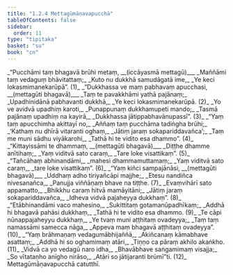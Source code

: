 ```yaml
---
title: "1.2.4 Mettagūmāṇavapucchā"
tableOfContents: false
sidebar:
  order: 11
type: "tipitaka"
basket: "su"
book: "cn"
---
```



<DynamicBreadcrumb />

<Division number="74" book="cn">

<Paragraph number="79" type="verses" book="cn">
_“Pucchāmi taṃ bhagavā brūhi metaṃ, __(iccāyasmā mettagū)___  
_Maññāmi taṃ vedaguṃ bhāvitattaṃ;_  
_Kuto nu dukkhā samudāgatā ime,_  
_Ye keci lokasmimanekarūpā”. (1)_  

</Paragraph>

</Division>
<Division number="75" book="cn">

<Paragraph number="80" type="verses" book="cn">
_“Dukkhassa ve maṃ pabhavaṃ apucchasi, __(mettagūti bhagavā)___  
_Taṃ te pavakkhāmi yathā pajānaṃ;_  
_Upadhinidānā pabhavanti dukkhā,_  
_Ye keci lokasmimanekarūpā. (2)_  

</Paragraph>

</Division>
<Division number="76" book="cn">

<Paragraph number="81" type="verses" book="cn">
_Yo ve avidvā upadhiṃ karoti,_  
_Punappunaṃ dukkhamupeti mando;_  
_Tasmā pajānaṃ upadhiṃ na kayirā,_  
_Dukkhassa jātippabhavānupassī”. (3)_  

</Paragraph>

</Division>
<Division number="77" book="cn">

<Paragraph number="82" type="verses" book="cn">
_“Yaṃ taṃ apucchimha akittayī no,_  
_Aññaṃ taṃ pucchāma tadiṅgha brūhi;_  
_‘Kathaṃ nu dhīrā vitaranti oghaṃ,_  
_Jātiṃ jaraṃ sokapariddavañca’;_  
_Taṃ me muni sādhu viyākarohi,_  
_Tathā hi te vidito esa dhammo”. (4)_  

</Paragraph>

</Division>
<Division number="78" book="cn">

<Paragraph number="83" type="verses" book="cn">
_“Kittayissāmi te dhammaṃ, __(mettagūti bhagavā)___  
_Diṭṭhe dhamme anītihaṃ;_  
_Yaṃ viditvā sato caraṃ,_  
_Tare loke visattikaṃ”. (5)_  

</Paragraph>

</Division>
<Division number="79" book="cn">

<Paragraph number="84" type="verses" book="cn">
_“Tañcāhaṃ abhinandāmi,_  
_mahesi dhammamuttamaṃ;_  
_Yaṃ viditvā sato caraṃ,_  
_tare loke visattikaṃ”. (6)_  

</Paragraph>

</Division>
<Division number="80" book="cn">

<Paragraph number="85" type="verses" book="cn">
_“Yaṃ kiñci sampajānāsi, __(mettagūti bhagavā)___  
_Uddhaṃ adho tiriyañcāpi majjhe;_  
_Etesu nandiñca nivesanañca,_  
_Panujja viññāṇaṃ bhave na tiṭṭhe. (7)_  

</Paragraph>

</Division>
<Division number="81" book="cn">

<Paragraph number="86" type="verses" book="cn">
_Evaṃvihārī sato appamatto,_  
_Bhikkhu caraṃ hitvā mamāyitāni;_  
_Jātiṃ jaraṃ sokapariddavañca,_  
_Idheva vidvā pajaheyya dukkhaṃ”. (8)_  

</Paragraph>

</Division>
<Division number="82" book="cn">

<Paragraph number="87" type="verses" book="cn">
_“Etābhinandāmi vaco mahesino,_  
_Sukittitaṃ gotamanūpadhīkaṃ;_  
_Addhā hi bhagavā pahāsi dukkhaṃ,_  
_Tathā hi te vidito esa dhammo. (9)_  

</Paragraph>

</Division>
<Division number="83" book="cn">

<Paragraph number="88" type="verses" book="cn">
_Te cāpi nūnappajaheyyu dukkhaṃ,_  
_Ye tvaṃ muni aṭṭhitaṃ ovadeyya;_  
_Taṃ taṃ namassāmi samecca nāga,_  
_Appeva maṃ bhagavā aṭṭhitaṃ ovadeyya”. (10)_  

</Paragraph>

</Division>
<Division number="84" book="cn">

<Paragraph number="89" type="verses" book="cn">
_“Yaṃ brāhmaṇaṃ vedagumābhijaññā,_  
_Akiñcanaṃ kāmabhave asattaṃ;_  
_Addhā hi so oghamimaṃ atāri,_  
_Tiṇṇo ca pāraṃ akhilo akaṅkho. (11)_  

</Paragraph>

</Division>
<Division number="85" book="cn">

<Paragraph number="90" type="verses" book="cn">
_Vidvā ca yo vedagū naro idha,_  
_Bhavābhave saṅgamimaṃ visajja;_  
_So vītataṇho anīgho nirāso,_  
_Atāri so jātijaranti brūmī”ti. (12)_  


</Paragraph>
</Division>

<Paragraph number="91" type="center" book="cn">
Mettagūmāṇavapucchā catutthī.
</Paragraph>